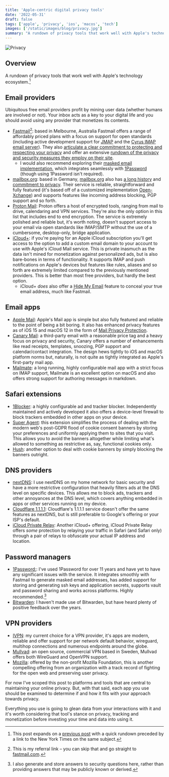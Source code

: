 ```yaml
---
title: 'Apple-centric digital privacy tools'
date: '2022-05-31'
draft: false
tags: ['apple', 'privacy', 'ios', 'macos', 'tech']
images: ['/static/images/blog/privacy.jpg']
summary: "A rundown of privacy tools that work well with Apple's technology ecosystem."
---
```


![Privacy](/static/images/blog/privacy.jpg)

## Overview

A rundown of privacy tools that work well with Apple's technology ecosystem.[^1]

<TOCInline toc={props.toc} exclude="Overview" toHeading={2} />

## Email providers

Ubiquitous free email providers profit by mining user data (whether humans are involved or not). Your inbox acts as a key to your digital life and you should avoid using any provider that monetizes its contents.

-   [Fastmail](https://ref.fm/u28939392)[^2]: based in Melbourne, Australia Fastmail offers a range of affordably priced plans with a focus on support for open standards (including active development support for [JMAP](https://jmap.io) and the [Cyrus IMAP email server](https://fastmail.blog/open-technologies/why-we-contribute/)). They also [articulate a clear commitment to protecting and respecting your privacy](https://www.fastmail.com/values/) and offer an extensive [rundown of the privacy and security measures they employ on their site](https://www.fastmail.com/privacy-and-security/).
    -   I would also recommend exploring their [masked email implementation](https://www.fastmail.help/hc/en-us/articles/4406536368911-Masked-Email), which integrates seamlessly with [1Password](https://1password.com) (though using 1Password isn't required).
-   [mailbox.org](https://mailbox.org): based in Germany, [mailbox.org](http://mailbox.org) also has [a long history](https://mailbox.org/en/company#our-history) and [commitment to privacy](https://mailbox.org/en/company#our-mission). Their service is reliable, straightforward and fully featured (it's based off of a customized implementation [Open-Xchange](https://www.open-xchange.com)) and supports features like incoming address blocking, PGP support and so forth.
-   [Proton Mail](http://protonmail.com): Proton offers a host of encrypted tools, ranging from mail to drive, calendaring and VPN services. They're also the only option in this list that includes end to end encryption. The service is extremely polished and reliable but, it's worth noting, doesn't support access to your email via open standards like IMAP/SMTP without the use of a cumbersome, desktop-only, bridge application.
-   [iCloud+](https://support.apple.com/guide/icloud/icloud-overview-mmfc854d9604/icloud): if you're paying for an Apple iCloud subscription you'll get access to the option to add a custom email domain to your account to use with Apple's iCloud Mail service. This is private inasmuch as the data isn't mined for monetization against personalized ads, but is also bare-bones in terms of functionality. It supports IMAP and push notifications on Apple's devices but features like rules, aliases and so forth are extremely limited compared to the previously mentioned providers. This is better than most free providers, but hardly the best option.
    -   iCloud+ _does_ also offer a [Hide My Email](https://support.apple.com/guide/icloud/what-you-can-do-with-icloud-and-hide-my-email-mme38e1602db/1.0/icloud/1.0) feature to conceal your true email address, much like Fastmail.

## Email apps

-   [Apple Mail](https://support.apple.com/mail): Apple's Mail app is simple but also fully featured and reliable to the point of being a bit boring. It also has enhanced privacy features as of iOS 15 and macOS 12 in the form of [Mail Privacy Protection](https://support.apple.com/guide/iphone/use-mail-privacy-protection-iphf084865c7/ios).
-   [Canary Mail](https://canarymail.io/): a third-party email with a reasonable price tag and a heavy focus on privacy and security, Canary offers a number of enhancements like read receipts, templates, snoozing, PGP support and calendar/contact integration. The design hews tightly to iOS and macOS platform norms but, naturally, is not quite as tightly integrated as Apple's first-party mail app.
-   [Mailmate](https://freron.com/): a long running, highly configurable mail app with a strict focus on IMAP support, Mailmate is an excellent option on macOS and also offers strong support for authoring messages in markdown.

## Safari extensions

-   [1Blocker](https://1blocker.com): a highly configurable ad and tracker blocker. Independently maintained and actively developed it also offers a device-level firewall to block trackers embedded in other apps on your device.
-   [Super Agent](https://www.super-agent.com): this extension simplifies the process of dealing with the modern web's post-GDPR flood of cookie consent banners by storing your preferences and uniformly applying them to sites that you visit. This allows you to avoid the banners altogether while limiting what's allowed to something as restrictive as, say, functional cookies only.
-   [Hush](https://oblador.github.io/hush/): another option to deal with cookie banners by simply blocking the banners outright.

## DNS providers

-   [nextDNS](https://nextdns.io/?from=m56mt3z6): I use nextDNS on my home network for basic security and have a more restrictive configuration that heavily filters ads at the DNS level on specific devices. This allows me to block ads, trackers and other annoyances at the DNS level, which covers anything embedded in apps or other services running on my device.
-   [Cloudflare 1.1.1.1](https://www.cloudflare.com/learning/dns/what-is-1.1.1.1): Cloudflare's 1.1.1.1 service doesn't offer the same features as nextDNS, but is still preferable to Google's offering or your ISP's default.
-   [iCloud Private Relay](https://support.apple.com/en-us/HT212614): Another iCloud+ offering, iCloud Private Relay offers _some_ protection by relaying your traffic in Safari (and Safari only) through a pair of relays to obfuscate your actual IP address and location.

## Password managers

-   [1Password:](https://1password.com): I've used 1Password for over 11 years and have yet to have any significant issues with the service. It integrates smoothly with Fastmail to generate masked email addresses, has added support for storing and generating ssh keys and application secrets, supports vault and password sharing and works across platforms. Highly recommended.[^3]
-   [Bitwarden](https://bitwarden.com): I haven't made use of Bitwarden, but have heard plenty of positive feedback over the years.

## VPN providers

-   [IVPN](https://www.ivpn.net/): my current choice for a VPN provider, it's apps are modern, reliable and offer support for per network default behavior, wireguard, multihop connections and numerous endpoints around the globe.
-   [Mullvad](https://mullvad.net/en/): an open source, commercial VPN based in Sweden, Mullvad offers both WireGuard and OpenVPN support.
-   [Mozilla](https://www.mozilla.org/en-US/products/vpn/): offered by the non-profit Mozilla Foundation, this is another compelling offering from an organization with a track record of fighting for the open web and preserving user privacy.

For now I've scoped this post to platforms and tools that are central to maintaining your online privacy. But, with that said, each app you use should be examined to determine if and how it fits with your approach towards privacy.

Everything you use is going to glean data from your interactions with it and it's worth considering that tool's stance on privacy, tracking and monetization before investing your time and data into using it.

[^1]: This post expands on a [previous post](https://coryd.dev/blog/digital-privacy-tools) with a quick rundown preceded by a link to the New York Times on the same subject.
[^2]: This is my referral link – you can skip that and go straight to [fastmail.com](https://fastmail.com).
[^3]: I also generate and store answers to security questions here, rather than providing answers that may be publicly known or derived.
